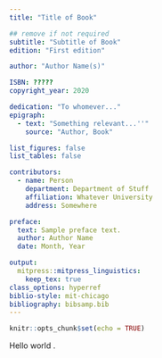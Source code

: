 ```yaml
---
title: "Title of Book"

## remove if not required
subtitle: "Subtitle of Book"
edition: "First edition"

author: "Author Name(s)"

ISBN: ?????
copyright_year: 2020

dedication: "To whomever..."
epigraph:
  - text: "Something relevant...''"
    source: "Author, Book"

list_figures: false
list_tables: false

contributors:
  - name: Person
    department: Department of Stuff
    affiliation: Whatever University
    address: Somewhere

preface:
  text: Sample preface text.
  author: Author Name
  date: Month, Year

output:
  mitpress::mitpress_linguistics:
    keep_tex: true
class_options: hyperref
biblio-style: mit-chicago
bibliography: bibsamp.bib
---
```


```r
knitr::opts_chunk$set(echo = TRUE)
```

\chapter{Hello world}

Hello world \citep{antibayes}.
